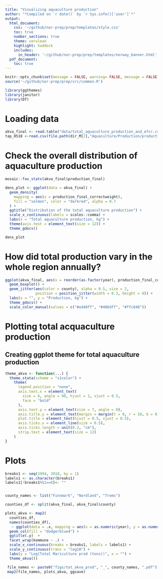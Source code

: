 ```yaml
---
title: "Visualizing aquaculture production"
author: "*Compiled on `r date()` by `r Sys.info()['user']`*"
output: 
  html_document:
    css: '~/github/nor-prep/prep/templates/style.css'
    toc: true
    number_sections: true
    theme: cerulean
    highlight: haddock
    includes: 
      in_header: '~/github/nor-prep/prep/templates/norway_banner.html'
  pdf_document:
    toc: true
---
```

```r
knitr::opts_chunk$set(message = FALSE, warning= FALSE, message = FALSE)
source('~/github/nor-prep/prep/src/common.R')
```

```r
library(ggthemes)
library(janitor)
library(DT)
```

# Loading data
```r
akva_final <- read.table("data/total_aquaculture_production_and_efcr.csv", header = TRUE, sep = ",")
tap_0518 <-read.csv(file.path(dir_M[2],"Aquaculture/Production/production_unlocked_concatenated_2005_2018/akva_tap_formatted_2005_2018.csv"))
```


# Check the overall distribution of aquaculture production
```r
mosaic::fav_stats(akva_final$production_final)
```

```r
dens_plot <- ggplot(data = akva_final) +
  geom_density(
    mapping = aes(x = production_final_correctweight),
    fill = "salmon", color = "darkred", alpha = 0.7
  ) +
  ggtitle("Distribution of the total aquaculture production") +
  scale_x_continuous(labels = scales::comma) +
  labs(x = "Total aquaculture production, kg") +
  theme(axis.text = element_text(size = 12)) +
  theme_gdocs()

dens_plot
```

# How did total production vary in the whole region annually?
```r

ggplot(akva_final, aes(x = reorder(as.factor(year), production_final_correctweight, FUN=sum), y = production_final_correctweight)) +
  geom_boxplot() +
  geom_jitter(aes(color = county), alpha = 0.5, size = 2,
              position = position_jitter(width = 0.3, height = 0)) +
  labs(x = "", y = "Production, kg") +
  theme_gdocs() +
  scale_color_manual(values = c("#ed48ff", "#486dff", "#ffc848"))

```


# Plotting total acquaculture production 
## Creating ggplot theme for total aquaculture production
```r
theme_akva <- function(...) {
  theme_stata(scheme = "s1color") +
    theme(
      legend.position = "none",
      axis.text.x = element_text(
        size = 6, angle = 90, hjust = 1, vjust = 0.5,
        face = "bold"
      ),
      axis.text.y = element_text(size = 7, angle = 0),
      axis.title.y = element_text(margin = margin(t = 0, r = 10, b = 0, l = 0)),
      plot.title = element_text(hjust = 0.5, vjust = 0.5),
      axis.ticks.x = element_line(size = 0.5),
      axis.ticks.length = unit(0.2, "cm"),
      strip.text = element_text(size = 12)
    )
}
```


# Plots
```r

breaks1 <- seq(1994, 2018, by = 1)
labels1 <- as.character(breaks1)
labels1[!breaks1%%2==0]<- ""


county_names <- list("Finnmark", "Nordland", "Troms")

counties_df <- split(akva_final, akva_final$county)

plots_akva <- map2(
  counties_df, 
  names(counties_df),
   ~ ggplot(data = .x, mapping = aes(x = as.numeric(year), y = as.numeric(production_final_correctweight))) +
  geom_col(fill = "dodgerblue4") +
  ggtitle(.y)  +
  facet_wrap(kommune ~ .) +
  scale_x_continuous(breaks = breaks1, labels = labels1) +
  scale_y_continuous(trans = "log10") +
  labs(y = "Log(Total Mariculture prod (tons))", x = "") +
  theme_akva())

 file_names <- paste0("figs/tot_akva_prod", "_", county_names, ".pdf")
 map2(file_names, plots_akva, ggsave)

```

 
 
